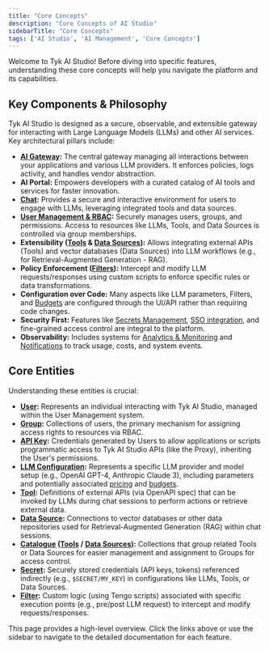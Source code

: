 ```yaml
---
title: "Core Concepts"
description: "Core Concepts of AI Studio"
sidebarTitle: "Core Concepts"
tags: ['AI Studio', 'AI Management', 'Core Concepts']
---
```


Welcome to Tyk AI Studio! Before diving into specific features, understanding these core concepts will help you navigate the platform and its capabilities.

## Key Components & Philosophy

Tyk AI Studio is designed as a secure, observable, and extensible gateway for interacting with Large Language Models (LLMs) and other AI services. Key architectural pillars include:

*   **[AI Gateway](ai-management/ai-studio/proxy):** The central gateway managing all interactions between your applications and various LLM providers. It enforces policies, logs activity, and handles vendor abstraction.
*   **AI Portal:** Empowers developers with a curated catalog of AI tools and services for faster innovation.
*   **[Chat](ai-management/ai-studio/chat-interface):** Provides a secure and interactive environment for users to engage with LLMs, leveraging integrated tools and data sources.
*   **[User Management & RBAC](ai-management/ai-studio/user-management):** Securely manages users, groups, and permissions. Access to resources like LLMs, Tools, and Data Sources is controlled via group memberships.
*   **Extensibility ([Tools](ai-management/ai-studio/tools) & [Data Sources](ai-management/ai-studio/datasources-rag)):** Allows integrating external APIs (Tools) and vector databases (Data Sources) into LLM workflows (e.g., for Retrieval-Augmented Generation - RAG).
*   **Policy Enforcement ([Filters](ai-management/ai-studio/filters)):** Intercept and modify LLM requests/responses using custom scripts to enforce specific rules or data transformations.
*   **Configuration over Code:** Many aspects like LLM parameters, Filters, and [Budgets](ai-management/ai-studio/budgeting) are configured through the UI/API rather than requiring code changes.
*   **Security First:** Features like [Secrets Management](ai-management/ai-studio/secrets), [SSO integration](ai-management/ai-studio/sso), and fine-grained access control are integral to the platform.
*   **Observability:** Includes systems for [Analytics & Monitoring](ai-management/ai-studio/analytics) and [Notifications](ai-management/ai-studio/notifications) to track usage, costs, and system events.

## Core Entities

Understanding these entities is crucial:

*   **[User](ai-management/ai-studio/user-management#core-concepts):** Represents an individual interacting with Tyk AI Studio, managed within the User Management system.
*   **[Group](ai-management/ai-studio/user-management#core-concepts):** Collections of users, the primary mechanism for assigning access rights to resources via RBAC.
*   **[API Key](ai-management/ai-studio/user-management#core-concepts):** Credentials generated by Users to allow applications or scripts programmatic access to Tyk AI Studio APIs (like the Proxy), inheriting the User's permissions.
*   **[LLM Configuration](ai-management/ai-studio/llm-management):** Represents a specific LLM provider and model setup (e.g., OpenAI GPT-4, Anthropic Claude 3), including parameters and potentially associated [pricing](ai-management/ai-studio/llm-management) and [budgets](ai-management/ai-studio/budgeting).
*   **[Tool](ai-management/ai-studio/tools):** Definitions of external APIs (via OpenAPI spec) that can be invoked by LLMs during chat sessions to perform actions or retrieve external data.
*   **[Data Source](ai-management/ai-studio/datasources-rag):** Connections to vector databases or other data repositories used for Retrieval-Augmented Generation (RAG) within chat sessions.
*   **[Catalogue](ai-management/ai-studio/tools) ([Tools](ai-management/ai-studio/tools) / [Data Sources](ai-management/ai-studio/datasources-rag)):** Collections that group related Tools or Data Sources for easier management and assignment to Groups for access control.
*   **[Secret](ai-management/ai-studio/secrets):** Securely stored credentials (API keys, tokens) referenced indirectly (e.g., `$SECRET/MY_KEY`) in configurations like LLMs, Tools, or Data Sources.
*   **[Filter](ai-management/ai-studio/filters):** Custom logic (using Tengo scripts) associated with specific execution points (e.g., pre/post LLM request) to intercept and modify requests/responses.

This page provides a high-level overview. Click the links above or use the sidebar to navigate to the detailed documentation for each feature.
